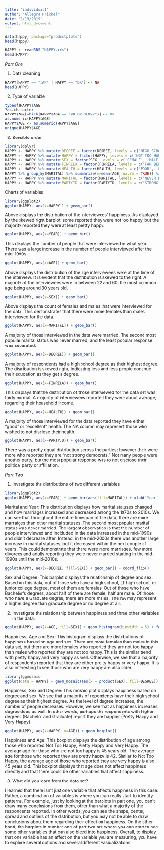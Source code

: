 ```yaml
---
title: "individual1"
author: "Allegra Frickel"
date: "2/19/2019"
output: html_document
---
```


```r
data(happy, package="productplots")
head(happy)
```

```r
HAPPY <- readRDS("HAPPY.rds")
head(HAPPY)
```

*Part One*

1. Data cleaning
```r
HAPPY[HAPPY == "IAP" | HAPPY == "DK"] <- NA
head(HAPPY)
```

2. Type of variable
```r
typeof(HAPPY$AGE)
?as.character
HAPPY$AGE[which(HAPPY$AGE == "89 OR OLDER")] <- 89
as.numeric(HAPPY$AGE)
HAPPY$AGE <- as.numeric(HAPPY$AGE)
unique(HAPPY$AGE)
```

3. Sensible order
```r
library(dplyr)
HAPPY <- HAPPY %>% mutate(DEGREE = factor(DEGREE, levels = c('HIGH SCHOOL', 'LT HIGH SCHOOL', 'JUNIOR COLLEGE', 'BACHELOR', 'GRADUATE')))
HAPPY <- HAPPY %>% mutate(HAPPY = factor(HAPPY, levels = c('NOT TOO HAPPY', 'PRETTY HAPPY', 'VERY HAPPY')))
HAPPY <- HAPPY %>% mutate(SEX = factor(SEX, levels = c('FEMALE', 'MALE')))
HAPPY <- HAPPY %>% mutate(FINRELA = factor(FINRELA, levels = c('FAR BELOW AVERAGE', 'BELOW AVERAGE', 'AVERAGE', 'ABOVE AVERAGE', 'FAR ABOVE AVERAGE')))
HAPPY <- HAPPY %>% mutate(HEALTH = factor(HEALTH, levels = c('POOR', 'FAIR', 'GOOD', 'EXCELLENT')))
HAPPY %>% group_by(MARITAL) %>% summarize(m=mean(AGE, na.rm = TRUE)) %>% arrange(desc(m))
HAPPY <- HAPPY %>% mutate(MARITAL = factor(MARITAL, levels = c('NEVER MARRIED', 'SEPARATED', 'MARRIED', 'DIVORCED', 'WIDOWED')))
HAPPY <- HAPPY %>% mutate(PARTYID = factor(PARTYID, levels = c('STRONG DEMOCRAT', 'NOT STR DEMOCRAT', 'IND, NEAR DEM', 'INDEPENDENT', 'IND, NEAR REP', 'NOT STR REPUBLICAN', 'OTHER PARTY')))
```

Charts of variables
```r
library(ggplot2)
ggplot(HAPPY, aes(x=HAPPY)) + geom_bar()
```

Above displays the distribution of the interviewees' happiness. As displayed by the skewed right barplot, some reported they were not too happy, but the majority reported they were at least pretty happy.

```r
ggplot(HAPPY, aes(x=YEAR)) + geom_bar()
```

This displays the number of people that were interviewed in what year. There was a large increase in the number of people interviewed after the mid-1990s.

```r
ggplot(HAPPY, aes(x=AGE)) + geom_bar()
```

Above displays the distribution of the age interviewees were at the time of the interview. It is evident that the distribution is skewed to the right. A majority of the interviewees were in between 22 and 60, the most common age being around 30 years old.

```r
ggplot(HAPPY, aes(x=SEX)) + geom_bar()
```

Above displays the count of females and males that were interviewed for the data. This demonstrates that there were more females than males interviewed for the data.


```r
ggplot(HAPPY, aes(x=MARITAL)) + geom_bar()
```

A majority of those interviewed in the data were married. The second most popular marital status was never married, and the least popular response was separated.

```r
ggplot(HAPPY, aes(x=DEGREE)) + geom_bar()
```

A majority of respondents had a high school degree as their highest degree. The distribution is skewed right, indicating less and less people continue their education as they get a degree.

```r
ggplot(HAPPY, aes(x=FINRELA)) + geom_bar()
```

This displays that the distribution of those interviewed for the data set was fairly normal. A majority of interviewees reported they were about average, regarding their household income.

```r
ggplot(HAPPY, aes(x=HEALTH)) + geom_bar()
```

A majority of those interviewed for the data reported they have either "good" or "excellent" health. The NA column may represent those who wished to not disclose their health.

```r
ggplot(HAPPY, aes(x=PARTYID)) + geom_bar()
```

There was a pretty equal distribution across the parties; however their were more who reported they are "not strong democrats." Not many people were another party, but the most popular response was to not disclose their political party or affiliation.



*Part Two*

1. Investigate the distributions of two different variables
```r
library(ggplot2)
ggplot(HAPPY, aes(x=YEAR)) + geom_bar(aes(fill=MARITAL)) + xlab('Year') + ggtitle('Marital Statuses Based on Year')
```

Marital and Year: This distribution displays how marital statuses changed and how marriages increased and decreased among the 1970s to 2010s. We can see that throughout the entire timespan of the data, there are more marraiges than other marital statuses. The second most popular marital status was never married. The largest observation is that the number of people interviewed and inclduded in the data increased in the mid-1990s and didn't decrease after. Instead, in the mid-2000s there was another large increase in marital statuses, but it decreased within the next couple of years. This could demonstrate that there were more marriages, few more divorces and adults reporting they were never married starting in the mid-1990s until the mid-2010s.

```r
ggplot(HAPPY, aes(x=DEGREE, fill=SEX)) + geom_bar() + coord_flip()
```

Sex and Degree: This barplot displays the relationship of degree and sex. Based on this data, out of those who have a high school, LT high school, or junior college degree, most of them are females. Out of those who have Bachelor's degrees, about half of them are female, half are male. Of those who have a Graduate degree, there are more males. The NA may represent a higher degree than graduate degree or no degree at all.

2. Investigate the relationship between happiness and three other variables in the data.

```r
ggplot(HAPPY, aes(x=AGE, fill=SEX)) + geom_histogram(binwidth = 5) + facet_grid(~HAPPY) #WHY DOES IT ONLY SAY PRETTY HAPPY AND VERY HAPPY?
```

Happiness, Age and Sex: This histogram displays the distributions of happiness based on age and sex. There are more females than males in this data set, but there are more females who reported they are not too happy than males who reported they are not too happy. This is the similar trend with pretty happy and very happy as well. Otherwise, we see that a majority of respondents reported that they are either pretty happy or very happy. It is also interesting to see those who are very happy are also older.

```r
library(ggmosaic)
ggplot(data = HAPPY) + geom_mosaic(aes(x = product(SEX), fill=DEGREE)) + facet_grid(HAPPY$HAPPY)
```

Happiness, Sex and Degree: This mosaic plot displays happiness based on degree and sex. We see that a majority of repondents have their high school degree as their highest degree. As the level of degree increases, the number of people decreases. However, we see that as happiness increases, degree does as well. In other words, perhaps the respondents with higher degrees (Bachelor and Graduate) report they are happier (Pretty Happy and Very Happy).

```r
ggplot(HAPPY, aes(x=HAPPY, y=AGE)) + geom_boxplot()
```

Happiness and Age: This boxplot displays the distribution of age among those who reported Not Too Happy, Pretty Happy and Very Happy. The average age for those who are not too happy is 45 years old. The average age for those who reported they are pretty happy is 42. Similar to Not Too Happy, the average age of those who reported they are very happy is also 45 years old. This boxplot displays that age does not affect happiness directly and that there could be other variables that affect happiness.


3. What did you learn from the data set?

I learned that there isn't just one variable that affects happiness in this case. Rather, a combination of variables is where you can really start to identify patterns. For example, just by looking at the barplots in part one, you can't draw many conclusions from them, other than what a majority of the respondents reported. In other words, you can see the shape, center, spread and outliers of the distribution, but you may not be able to draw conclusions about them regarding their effect on happiness. On the other hand, the barplots in number one of part two are where you can start to see some other variables that can also bleed into happiness. Overall, to display that one variable has an affect on the variable you are measuring, you have to explore several options and several different vasiualizations.















